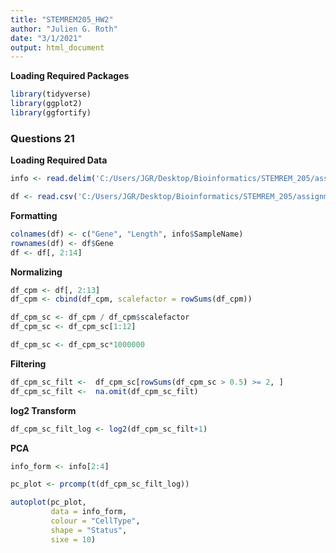 ---
title: "STEMREM205_HW2"
author: "Julien G. Roth"
date: "3/1/2021"
output: html_document
---

**Loading Required Packages**

```{r, tidy=TRUE}
library(tidyverse)
library(ggplot2)
library(ggfortify)
```


### Questions 21 ###

**Loading Required Data**

```{r}
info <- read.delim('C:/Users/JGR/Desktop/Bioinformatics/STEMREM_205/assignment2/GSE60450_SampleInfo.txt')

df <- read.csv('C:/Users/JGR/Desktop/Bioinformatics/STEMREM_205/assignment2/GSE60450_CountsGeneSymbol.csv')
```

**Formatting**

```{r}
colnames(df) <- c("Gene", "Length", info$SampleName)
rownames(df) <- df$Gene
df <- df[, 2:14]
```

**Normalizing**

```{r}
df_cpm <- df[, 2:13]
df_cpm <- cbind(df_cpm, scalefactor = rowSums(df_cpm))

df_cpm_sc <- df_cpm / df_cpm$scalefactor
df_cpm_sc <- df_cpm_sc[1:12]

df_cpm_sc <- df_cpm_sc*1000000
```

**Filtering**

```{r}
df_cpm_sc_filt <-  df_cpm_sc[rowSums(df_cpm_sc > 0.5) >= 2, ] 
df_cpm_sc_filt <-  na.omit(df_cpm_sc_filt)
```

**log2 Transform**

```{r}
df_cpm_sc_filt_log <- log2(df_cpm_sc_filt+1)
```

**PCA**

```{r}
info_form <- info[2:4]

pc_plot <- prcomp(t(df_cpm_sc_filt_log))

autoplot(pc_plot,
         data = info_form,
         colour = "CellType",
         shape = "Status",
         sixe = 10)
```
